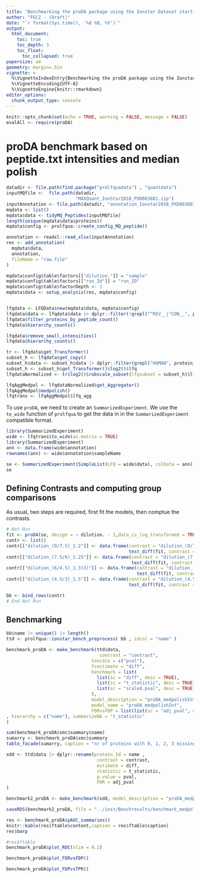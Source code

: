 ```yaml
---
title: "Benchmarking the proDA package using the Ionstar Dataset starting from peptides"
author: "FGCZ - (Draft)"
date: "`r format(Sys.time(), '%d %B, %Y')`"
output: 
  html_document:
    toc: true
    toc_depth: 3
    toc_float:
      toc_collapsed: true
papersize: a4
geometry: margin=.5in
vignette: >
  %\VignetteIndexEntry{Benchmarking the proDA package using the Ionstar Dataset starting from peptides} 
  %\VignetteEncoding{UTF-8}
  %\VignetteEngine{knitr::rmarkdown}
editor_options:
  chunk_output_type: console
---
```


```r
knitr::opts_chunk$set(echo = TRUE, warning = FALSE, message = FALSE)
evalAll <- require(proDA)


```


# proDA benchmark based on peptide.txt intensities and median polish


```r
datadir <- file.path(find.package("prolfquadata") , "quantdata")
inputMQfile <-  file.path(datadir,
                          "MAXQuant_IonStar2018_PXD003881.zip")
inputAnnotation <- file.path(datadir, "annotation_Ionstar2018_PXD003881.xlsx")
mqdata <- list()
mqdata$data <- tidyMQ_Peptides(inputMQfile)
length(unique(mqdata$data$proteins))
mqdata$config <- prolfqua::create_config_MQ_peptide()

annotation <- readxl::read_xlsx(inputAnnotation)
res <- add_annotation(
  mqdata$data,
  annotation,
  fileName = "raw.file"
)

mqdata$config$table$factors[["dilution."]] = "sample"
mqdata$config$table$factors[["run_Id"]] = "run_ID"
mqdata$config$table$factorDepth <- 1
mqdata$data <- setup_analysis(res, mqdata$config)


lfqdata <- LFQData$new(mqdata$data, mqdata$config)
lfqdata$data <- lfqdata$data |> dplyr::filter(!grepl("^REV__|^CON__", protein_Id)) 
lfqdata$filter_proteins_by_peptide_count()
lfqdata$hierarchy_counts()

lfqdata$remove_small_intensities()
lfqdata$hierarchy_counts()

tr <- lfqdata$get_Transformer()
subset_h <- lfqdata$get_copy()
subset_h$data <- subset_h$data |> dplyr::filter(grepl("HUMAN", protein_Id))
subset_h <- subset_h$get_Transformer()$log2()$lfq
lfqdataNormalized <- tr$log2()$robscale_subset(lfqsubset = subset_h)$lfq

lfqAggMedpol <- lfqdataNormalized$get_Aggregator()
lfqAggMedpol$medpolish()
lfqtrans <- lfqAggMedpol$lfq_agg

```

To use `proDA`, we need to create an `SummarizedExperiment`. We use the `to_wide` function of `prolfqua` to get the data in in the `SummarizedExperiment` compatible format.


```r
library(SummarizedExperiment)
wide <- lfqtrans$to_wide(as.matrix = TRUE)
library(SummarizedExperiment)
ann <- data.frame(wide$annotation)
rownames(ann) <- wide$annotation$sampleName

se <- SummarizedExperiment(SimpleList(LFQ = wide$data), colData = ann)
se

```


## Defining Contrasts and computing group comparisons

As usual, two steps are required, first fit the models, then comptue the contrasts.


```r
# Not Run
fit <- proDA(se, design = ~ dilution. - 1,data_is_log_transformed = TRUE)
contr <- list()
contr[["dilution_(9/7.5)_1.2"]] <- data.frame(contrast = "dilution_(9/7.5)_1.2",
                                              test_diff(fit, contrast = "dilution.e - dilution.d"))
contr[["dilution_(7.5/6)_1.25"]] <- data.frame(contrast = "dilution_(7.5/6)_1.25",
                                               test_diff(fit, contrast = "dilution.d - dilution.c"))
contr[["dilution_(6/4.5)_1.3(3)"]] <- data.frame(contrast = "dilution_(6/4.5)_1.3(3)", 
                                                 test_diff(fit, contrast ="dilution.c - dilution.b"))
contr[["dilution_(4.5/3)_1.5"]] <- data.frame(contrast = "dilution_(4.5/3)_1.5", 
                                              test_diff(fit, contrast ="dilution.b - dilution.a" ))

bb <- bind_rows(contr)
# End Not Run

```



## Benchmarking

```r

bb$name |> unique() |> length()
ttd <- prolfqua::ionstar_bench_preprocess( bb , idcol = "name" )

benchmark_proDA <- make_benchmark(ttd$data,
                                   contrast = "contrast",
                                toscale = c("pval"),
                                fcestimate = "diff",
                                benchmark = list(
                                  list(sc = "diff", desc = TRUE),
                                  list(sc = "t_statistic", desc = TRUE),
                                  list(sc = "scaled.pval", desc = TRUE)
                                ),  
                                model_description = "proDA_medpolishInt",
                                model_name = "proDA_medpolishInt",
                                FDRvsFDP = list(list(sc = "adj_pval", desc = FALSE))
, hierarchy = c("name"), summarizeNA = "t_statistic"
)

sum(benchmark_proDA$smc$summary$name)
sumarry <- benchmark_proDA$smc$summary
table_facade(sumarry, caption = "nr of proteins with 0, 1, 2, 3 missing contrasts.")

```


```r
xdd <- ttd$data |> dplyr::rename(protein_Id = name ,
                                  contrast = contrast,
                                  estimate = diff,
                                  statistic = t_statistic,
                                  p.value = pval,
                                  FDR = adj_pval  
)

benchmark2_proDA <- make_benchmark(xdd, model_description = "proDA_medpolishInt", model_name = "proDA")
```

```r
saveRDS(benchmark2_proDA, file = "../inst/Benchresults/benchmark_medpolish_proDA.RDS")

```

```r
res <- benchmark_proDA$pAUC_summaries()
knitr::kable(res$ftable$content,caption = res$ftable$caption)
res$barp
```

```r
#res$ftable
benchmark_proDA$plot_ROC(xlim = 0.2)
```

```r
benchmark_proDA$plot_FDRvsFDP()
```

```r
benchmark_proDA$plot_FDPvsTPR()
```
